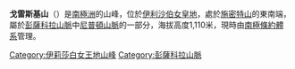 {{expand|time=2013-12-31T11:04:19+00:00}}
{{unreferenced|time=2013-12-31T11:04:19+00:00}}
{{coord|83|20|S|57|35|W|source:GNIS|display=title}}

'''戈雷斯基山'''（{{lang-en|Mount Gorecki}}）是[[南極洲|南極洲]]的山峰，位於[[伊利沙伯女皇地|伊利沙伯女皇地]]，處於[[施密特山|施密特山]]的東南端，屬於[[彭薩科拉山脈|彭薩科拉山脈]]中[[尼普頓山脈|尼普頓山脈]]的一部分，海拔高度1,110米，現時由[[南極條約體系|南極條約體系]]管理。

{{DEFAULTSORT:Mount Gorecki}}
[[Category:伊莉莎白女王地山峰|Category:伊莉莎白女王地山峰]]
[[Category:彭薩科拉山脈|Category:彭薩科拉山脈]]


{{QueenElizabethLand-geo-stub}}